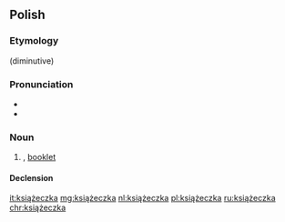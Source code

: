 ==Polish==

===Etymology===
{{suffix|książka|ka|lang=pl}} (diminutive)

===Pronunciation===
* {{IPA|[kʲɕɔ̃w̃ˈʐɛt͡ʂka]|lang=pl}}
* {{audio|Pl-książeczka.ogg|Audio}}

===Noun===
{{pl-noun|f}}

# {{diminutive of|książka|lang=pl}}, [[booklet]]

====Declension====
{{pl-decl-noun-ka|książecz}}

[[it:książeczka]]
[[mg:książeczka]]
[[nl:książeczka]]
[[pl:książeczka]]
[[ru:książeczka]]
[[chr:książeczka]]